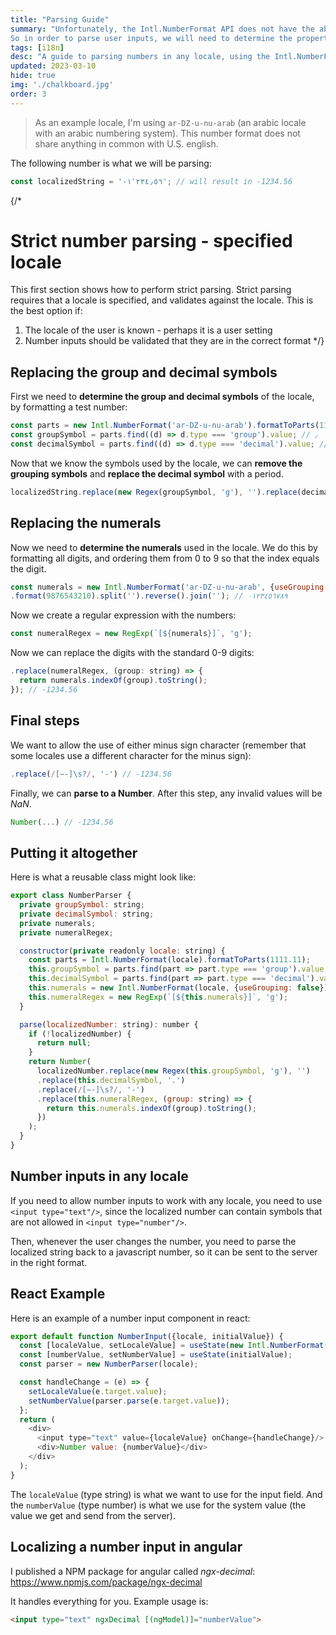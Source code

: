 ```yaml
---
title: "Parsing Guide"
summary: "Unfortunately, the Intl.NumberFormat API does not have the ability to parse a number from localized string.
So in order to parse user inputs, we will need to determine the properties of the locale on the fly. No library is needed."
tags: [i18n]
desc: "A guide to parsing numbers in any locale, using the Intl.NumberFormat API, without any library."
updated: 2023-03-10
hide: true
img: './chalkboard.jpg'
order: 3
---
```





> As an example locale, I'm using `ar-DZ-u-nu-arab` (an arabic locale with an arabic numbering system).
This number format does not share anything in common with U.S. english.

The following number is what we will be parsing:
```javascript
const localizedString = '-١٬٢٣٤٫٥٦'; // will result in -1234.56
```

{/*
# Strict number parsing - specified locale

This first section shows how to perform strict parsing.
Strict parsing requires that a locale is specified, and validates against the locale.
This is the best option if:

1. The locale of the user is known - perhaps it is a user setting
2. Number inputs should be validated that they are in the correct format
*/}

## Replacing the group and decimal symbols

First we need to **determine the group and decimal symbols** of the locale, by formatting a test number:

```javascript
const parts = new Intl.NumberFormat('ar-DZ-u-nu-arab').formatToParts(1111.11);
const groupSymbol = parts.find((d) => d.type === 'group').value; // ٫
const decimalSymbol = parts.find((d) => d.type === 'decimal').value; // ٬
```

Now that we know the symbols used by the locale, we can **remove the grouping symbols** and **replace the decimal symbol** with a period.

```javascript
localizedString.replace(new Regex(groupSymbol, 'g'), '').replace(decimalSymbol, '.'); // -١٢٣٤.٥٦
```

## Replacing the numerals

Now we need to **determine the numerals** used in the locale.
We do this by formatting all digits, and ordering them from 0 to 9 so that the index equals the digit.

```javascript
const numerals = new Intl.NumberFormat('ar-DZ-u-nu-arab', {useGrouping: false})
.format(9876543210).split('').reverse().join(''); // ٠١٢٣٤٥٦٧٨٩
```

Now we create a regular expression with the numbers:

```javascript
const numeralRegex = new RegExp(`[${numerals}]`, 'g');
```

Now we can replace the digits with the standard 0-9 digits:

```javascript
.replace(numeralRegex, (group: string) => {
  return numerals.indexOf(group).toString();
}); // -1234.56
```

## Final steps

We want to allow the use of either minus sign character (remember that some locales use a different character for the minus sign):

```javascript
.replace(/[−-]\s?/, '-') // -1234.56
```

Finally, we can **parse to a Number**. After this step, any invalid values will be *NaN*.

```javascript
Number(...) // -1234.56
```

## Putting it altogether

Here is what a reusable class might look like:

```javascript
export class NumberParser {
  private groupSymbol: string;
  private decimalSymbol: string;
  private numerals;
  private numeralRegex;

  constructor(private readonly locale: string) {
    const parts = Intl.NumberFormat(locale).formatToParts(1111.11);
    this.groupSymbol = parts.find(part => part.type === 'group').value;
    this.decimalSymbol = parts.find(part => part.type === 'decimal').value;
    this.numerals = new Intl.NumberFormat(locale, {useGrouping: false}).format(9876543210).split('').reverse().join('');
    this.numeralRegex = new RegExp(`[${this.numerals}]`, 'g');
  }

  parse(localizedNumber: string): number {
    if (!localizedNumber) {
      return null;
    }
    return Number(
      localizedNumber.replace(new Regex(this.groupSymbol, 'g'), '')
      .replace(this.decimalSymbol, '.')
      .replace(/[−-]\s?/, '-')
      .replace(this.numeralRegex, (group: string) => {
        return this.numerals.indexOf(group).toString();
      })
    );
  }
}
```

## Number inputs in any locale

If you need to allow number inputs to work with any locale, you need to use `<input type="text"/>`, since the localized number can contain symbols that are not allowed in `<input type="number"/>`.

Then, whenever the user changes the number, you need to parse the localized string back to a javascript number, so it can be sent to the server in the right format.

## React Example

Here is an example of a number input component in react:

```javascript
export default function NumberInput({locale, initialValue}) {
  const [localeValue, setLocaleValue] = useState(new Intl.NumberFormat(locale).format(initialValue));
  const [numberValue, setNumberValue] = useState(initialValue);
  const parser = new NumberParser(locale);

  const handleChange = (e) => {
    setLocaleValue(e.target.value);
    setNumberValue(parser.parse(e.target.value));
  };
  return (
    <div>
      <input type="text" value={localeValue} onChange={handleChange}/>
      <div>Number value: {numberValue}</div>
    </div>
  );
}
```

The `localeValue` (type string) is what we want to use for the input field. And the `numberValue` (type number) is what we use for the system value (the value we get and send from the server).

## Localizing a number input in angular

I published a NPM package for angular called *ngx-decimal*: https://www.npmjs.com/package/ngx-decimal

It handles everything for you. Example usage is:

```html
<input type="text" ngxDecimal [(ngModel)]="numberValue">
```
